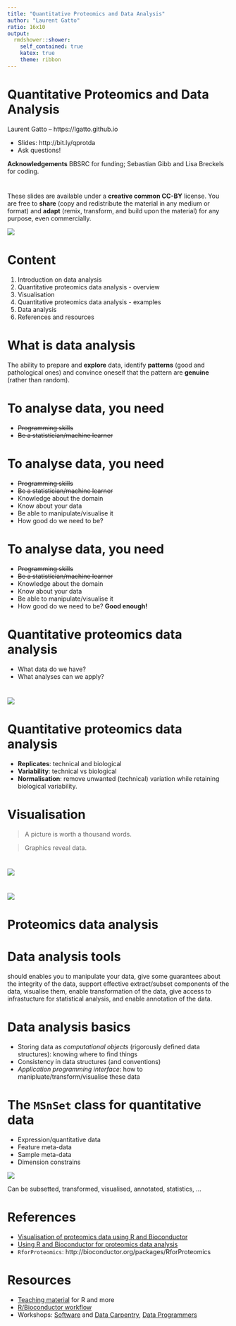 ```yaml
---
title: "Quantitative Proteomics and Data Analysis"
author: "Laurent Gatto"
ratio: 16x10
output:
  rmdshower::shower:
    self_contained: true
    katex: true
    theme: ribbon
---
```


# Quantitative Proteomics and Data Analysis

Laurent Gatto -- https://lgatto.github.io

* Slides: http://bit.ly/qprotda
* Ask questions!

**Acknowledgements** BBSRC for funding; Sebastian Gibb and Lisa
Breckels for coding.


# 

These slides are available under a **creative common CC-BY**
license. You are free to **share** (copy and redistribute the material
in any medium or format) and **adapt** (remix, transform, and build
upon the material) for any purpose, even commercially. 

<img src="Figures/cc1.jpg">

# Content

1. Introduction on data analysis
2. Quantitative proteomics data analysis - overview
3. Visualisation
4. Quantitative proteomics data analysis - examples
5. Data analysis
6. References and resources


# What is data analysis

The ability to prepare and **explore** data, identify **patterns**
(good and pathological ones) and convince oneself that the pattern are
**genuine** (rather than random).

# To analyse data, you need

* ~~Programming skills~~
* ~~Be a statistician/machine learner~~

# To analyse data, you need

* ~~Programming skills~~
* ~~Be a statistician/machine learner~~
* Knowledge about the domain
* Know about your data
* Be able to manipulate/visualise it
* How good do we need to be? 

# To analyse data, you need

* ~~Programming skills~~
* ~~Be a statistician/machine learner~~
* Knowledge about the domain
* Know about your data
* Be able to manipulate/visualise it
* How good do we need to be? **Good enough!**

# Quantitative proteomics data analysis

* What data do we have?
* What analyses can we apply?

# 

<img src="./Figures/qprotda.png" class="cover">

# Quantitative proteomics data analysis

* **Replicates**: technical and biological
* **Variability**: technical vs biological
* **Normalisation**: remove unwanted (technical) variation while
  retaining biological variability.


# Visualisation

> A picture is worth a thousand words.

> Graphics reveal data.

# 

<img src="./Figures/choosing-a-good-chart.jpg" class="cover">

# 

<img src="./Figures/qprotda-with-plots.png" class="cover">

# Proteomics data analysis

# Data analysis tools

should enables you to manipulate your data, give some guarantees about
the integrity of the data, support effective extract/subset components
of the data, visualise them, enable transformation of the data, give
access to infrastucture for statistical analysis, and enable
annotation of the data. 

# Data analysis basics

* Storing data as *computational objects* (rigorously defined data
  structures): knowing where to find things
* Consistency in data structures (and conventions)
* *Application programming interface*: how to
  manipluate/transform/visualise these data

# The `MSnSet` class for quantitative data

<div class="double">
<p class="double-flow">
* Expression/quantitative data
* Feature meta-data
* Sample meta-data
* Dimension constrains

</p><p class="double-flow">
<img src="Figures/msnset.png" class="one-col-image">
</p>
</div>

Can be subsetted, transformed, visualised, annotated, statistics, ...

# References 

* [Visualisation of proteomics data using R and Bioconductor](http://www.ncbi.nlm.nih.gov/pmc/articles/PMC4510819/)
* [Using R and Bioconductor for proteomics data analysis](http://arxiv.org/pdf/1305.6559v1.pdf)
* `RforProteomics`: http://bioconductor.org/packages/RforProteomics

# Resources

* [Teaching material](http://lgatto.github.io/TeachingMaterial/) for
  R and more
* [R/Bioconductor workflow](http://bioconductor.org/help/workflows/proteomics/)
* Workshops: [Software](http://software-carpentry.org/) and
  [Data Carpentry](http://www.datacarpentry.org/), 
  [Data Programmers](http://www.dataprogrammers.net/)
